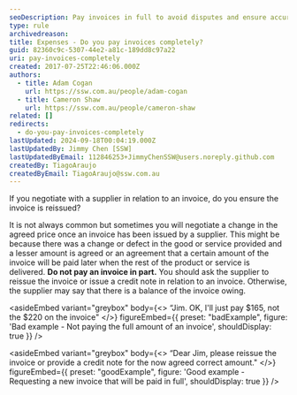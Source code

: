 ```yaml
---
seoDescription: Pay invoices in full to avoid disputes and ensure accurate records.
type: rule
archivedreason:
title: Expenses - Do you pay invoices completely?
guid: 82360c9c-5307-44e2-a81c-189dd8c97a22
uri: pay-invoices-completely
created: 2017-07-25T22:46:06.000Z
authors:
  - title: Adam Cogan
    url: https://ssw.com.au/people/adam-cogan
  - title: Cameron Shaw
    url: https://ssw.com.au/people/cameron-shaw
related: []
redirects:
  - do-you-pay-invoices-completely
lastUpdated: 2024-09-18T00:04:19.000Z
lastUpdatedBy: Jimmy Chen [SSW]
lastUpdatedByEmail: 112846253+JimmyChenSSW@users.noreply.github.com
createdBy: TiagoAraujo
createdByEmail: TiagoAraujo@ssw.com.au
---
```


If you negotiate with a supplier in relation to an invoice, do you ensure the invoice is reissued?

It is not always common but sometimes you will negotiate a change in the agreed price once an invoice has been issued by a supplier. This might be because there was a change or defect in the good or service provided and a lesser amount is agreed or an agreement that a certain amount of the invoice will be paid later when the rest of the product or service is delivered.
**Do not pay an invoice in part.** You should ask the supplier to reissue the invoice or issue a credit note in relation to an invoice. Otherwise, the supplier may say that there is a balance of the invoice owing.

<asideEmbed
  variant="greybox"
  body={<>
    “Jim. OK, I'll just pay $165, not the $220 on the invoice"
  </>}
  figureEmbed={{
    preset: "badExample",
    figure: 'Bad example - Not paying the full amount of an invoice',
    shouldDisplay: true
  }}
/>

<asideEmbed
  variant="greybox"
  body={<>
    “Dear Jim, please reissue the invoice or provide a credit note for the now agreed correct amount."
  </>}
  figureEmbed={{
    preset: "goodExample",
    figure: 'Good example - Requesting a new invoice that will be paid in full',
    shouldDisplay: true
  }}
/>
